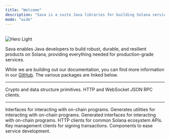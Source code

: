 ```yaml
---
title: "Welcome"
description: "Sava is a suite Java libraries for building Solana services."
mode: "wide"
---
```


<br />
<img alt="Hero Light" classname="block" src="https://res.cloudinary.com/drlopdqvm/image/upload/v1738531157/sava-cup_fv8c9h.svg" />
<br />

Sava enables Java developers to build robust, durable, and resilient products on Solana, providing everything needed for production-grade services.

While we are building out our documentation, you can find more information in our [GitHub](https://github.com/sava-software/sava). The various packages are linked below.

***

<CardGroup cols={2}>
  <Card title="Sava Core" icon="binary" href="/libraries/core">
    Crypto and data structure primitives.
  </Card>

  <Card title="Sava RPC" icon="circle-nodes" href="/libraries/rpc">
    HTTP and WebSocket JSON RPC clients.
  </Card>
</CardGroup>

***

<CardGroup cols={3}>
  <Card title="Solana Programs" icon="building" href="/libraries/programs">
    Interfaces for interacting with on-chain programs.
  </Card>

  <Card title="Source Generator" icon="anchor" href="/utilities/anchor-src-gen">
    Generates utilities for interacting with on-chain programs.
  </Card>

  <Card title="Anchor Programs" icon="city" href="/libraries/anchor-programs">
    Generated interfaces for interacting with on-chain programs.
  </Card>

  <Card title="Solana Web 2.0" icon="globe-pointer" href="/libraries/web2">
    HTTP clients for common Solana ecosystem APIs.
  </Card>

  <Card title="KMS" icon="key-skeleton-left-right" href="https://github.com/sava-software/kms">
    Key management clients for signing transactions.
  </Card>

  <Card title="Ravina" icon="spa" href="https://github.com/sava-software/ravina">
    Components to ease service development.
  </Card>
</CardGroup>
